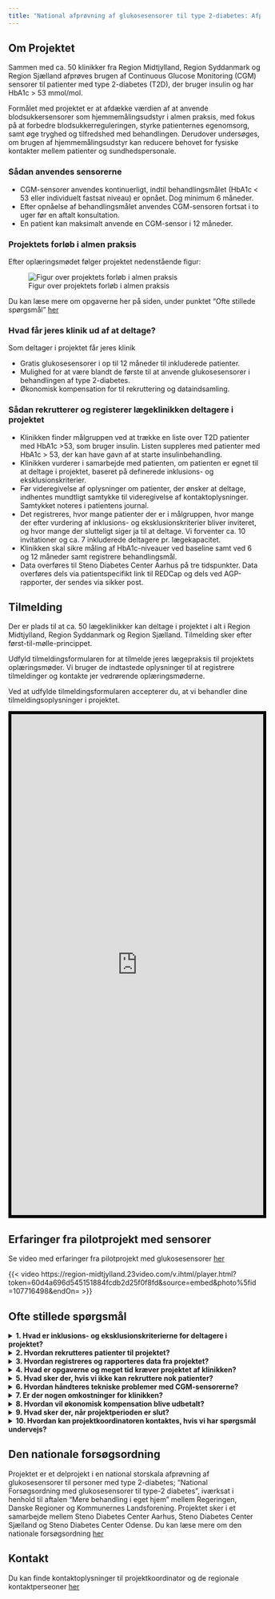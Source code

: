 ```yaml
---
title: "National afprøvning af glukosesensorer til type 2-diabetes: Afprøvning af sensorer i almen praksis"
---
```


## Om Projektet

Sammen med ca. 50 klinikker fra Region Midtjylland, Region Syddanmark og
Region Sjælland afprøves brugen af Continuous Glucose Monitoring (CGM)
sensorer til patienter med type 2-diabetes (T2D), der bruger insulin og
har HbA1c \> 53 mmol/mol.

Formålet med projektet er at afdække værdien af at anvende
blodsukkersensorer som hjemmemålingsudstyr i almen praksis, med fokus på
at forbedre blodsukkerreguleringen, styrke patienternes egenomsorg, samt
øge tryghed og tilfredshed med behandlingen. Derudover undersøges, om
brugen af hjemmemålingsudstyr kan reducere behovet for fysiske kontakter
mellem patienter og sundhedspersonale.

### Sådan anvendes sensorerne

-   CGM-sensorer anvendes kontinuerligt, indtil behandlingsmålet (HbA1c
    \< 53 eller individuelt fastsat niveau) er opnået. Dog minimum 6
    måneder.
-   Efter opnåelse af behandlingsmålet anvendes CGM-sensoren fortsat i
    to uger før en aftalt konsultation.
-   En patient kan maksimalt anvende en CGM-sensor i 12 måneder.

### Projektets forløb i almen praksis
Efter oplæringsmødet følger projektet nedenstående figur:


![Figur over projektets forløb i almen praksis](images/projektflow_2.jpg)

Du kan læse mere om opgaverne her på siden, under punktet "Ofte stillede spørgsmål" [her](https://steno-aarhus.github.io/cgm-ap/#ofte-stillede-sp%C3%B8rgsm%C3%A5l)

### Hvad får jeres klinik ud af at deltage?

Som deltager i projektet får jeres klinik

-   Gratis glukosesensorer i op til 12 måneder til inkluderede patienter.
-   Mulighed for at være blandt de første til at anvende glukosesensorer i behandlingen af type 2-diabetes.
-   Økonomisk kompensation for til rekruttering og dataindsamling.

### Sådan rekrutterer og registerer lægeklinikken deltagere i projektet

-   Klinikken finder målgruppen ved at trække en liste over T2D
    patienter med HbA1c \>53, som bruger insulin. Listen suppleres med
    patienter med HbA1c \> 53, der kan have gavn af at starte
    insulinbehandling.
-   Klinikken vurderer i samarbejde med patienten, om
    patienten er egnet til at deltage i projektet, baseret på definerede
    inklusions- og eksklusionskriterier.
-   Før videregivelse af oplysninger om patienter, der ønsker at deltage,
    indhentes mundtligt samtykke til videregivelse af
    kontaktoplysninger. Samtykket noteres i patientens journal.
-   Det registreres, hvor mange patienter der er i målgruppen, hvor
    mange der efter vurdering af inklusions- og eksklusionskriterier
    bliver inviteret, og hvor mange der slutteligt siger ja til at
    deltage. Vi forventer ca. 10 invitationer og ca. 7 inkluderede deltagere pr. lægekapacitet.
-   Klinikken skal sikre måling af HbA1c-niveauer ved baseline samt ved
    6 og 12 måneder samt registrere behandlingsmål.
-   Data overføres til Steno Diabetes Center Aarhus på tre tidspunkter. Data overføres dels via patientspecifikt link til REDCap og dels ved AGP-rapporter, der sendes via sikker post.

## Tilmelding
Der er plads til at ca. 50 lægeklinikker kan deltage i projektet i alt i Region Midtjylland, Region Syddanmark og Region Sjælland. 
Tilmelding sker efter først-til-mølle-princippet. 

Udfyld tilmeldingsformularen for at tilmelde jeres lægepraksis til projektets oplæringsmøder.
Vi bruger de indtastede oplysninger til at registrere tilmeldinger og kontakte jer vedrørende oplæringsmøderne.

Ved at udfylde tilmeldingsformularen accepterer du, at vi behandler dine tilmeldingsoplysninger i projektet.

<iframe src="https://open.rsyd.dk/redcap/surveys/?s=WW7AK9WDTXEDRRD8" width="100%" height="1000px" style="border: 6px solid black">

</iframe>

## Erfaringer fra pilotprojekt med sensorer

Se video med erfaringer fra pilotprojekt med glukosesensorer [her](https://region-midtjylland.23video.com/v.ihtml/player.html?token=60d4a696d545151884fcdb2d25f0f8fd&source=embed&photo%5fid=107716498&endOn=)

:::hidden
{{< video https://region-midtjylland.23video.com/v.ihtml/player.html?token=60d4a696d545151884fcdb2d25f0f8fd&source=embed&photo%5fid=107716498&endOn= >}}
:::

## Ofte stillede spørgsmål

<details>

<summary>**1. Hvad er inklusions- og eksklusionskriterierne for
deltagere i projektet?**</summary>

Deltagere skal være over 18 år, have type 2-diabetes, HbA1c \> 53
og bruge insulin eller have gavn af at starte behandling.
Eksklusionskriterier inkluderer fx gravide, patienter der ikke har
mulighed for at up-loade sensordata via deres telefon og patienter, der
fx bor på plejehjem/bosteder og ikke selv varetager insulinbehandlingen.
Kriterierne vil blive præciseret ved oplæringsmødet.

</details>

<details>

<summary>**2. Hvordan rekrutteres patienter til projektet?**</summary>

Klinikken trækker en liste over patienter med HbA1c \>53, der
bruger insulin. Listen suppleres med patienter med HbA1c \> 53, der kan
have gavn af at starte insulinbehandling. Klinikken vurderer, ud fra in-
og eksklusionskriterierne, hvilke patienter der kunne have gavn af at
afprøve CGM-sensor. Klinikken inviterer potentielle deltagere til deltagelse i afprøvningen. 
Der indhentes mundtligt samtykke til
videregivelse af kontaktoplysninger. Samtykket noteres i patientens journal.

</details>

<details>

<summary>**3. Hvordan registreres og rapporteres data fra
projektet?**</summary>

Klinikken skal sikre, at behandlingsmål registreres i journalen og at
der foretages måling af Hba1c ved baseline, ca. tid 6 mdr. og tid 12 mdr efter påsætning af sensor. 
Oplysninger videregives til projektkoordinator via et
patientspecifikt link til REDCap samt via AGP-rapporter, der sendes med
sikker post.

</details>

<details>

<summary>**4. Hvad er opgaverne og meget tid kræver projektet af klinikken?**</summary>

Tidsforbruget omfatter deltagelse i oplæringsmøde, identifikation, invitation og inklusion af deltagere samt dataregistrering og rapportering. 
Klinikken kan også blive inviteret til at deltage i et interview om projektet.
Den præcise tidsramme afhænger af klinikkens størrelse og antallet af patienter.

Nedenstående figur illustrerer aktiviteter, der skal varetages af de tilmeldte lægeklinikker.

![Figur over projektets forløb i almen praksis](images/projektflow_2.jpg)
 
**Målgruppen identificeres**
Potentielle deltagere identificeres via praksissystemet. I systemet oprettes lister over patienter som har type 2-diabetes, Hba1c >53 og som er i insulinbehandling eller som har gavn af at begynde behandling. 
Invitere til projektet
-	Potentielle deltagere inviteres via brevpost (forventet ca. 10 patienter pr. lægekapacitet), med opfølgende opkald efter 2 uger.
-	Interesserede patienter aftaler en konsultation og giver mundtligt samtykke til videregivelse af navn, cpr.nr og insulinbehandling ja/nej. 

**Tilmelde deltager** 
Oplysningerne videregives til projektkoordinator, som sender materiale til deltageren.   
Inklusionskonsultation
-	Det sikres, at patienten forstår hvad det indebærer at deltage, og samtykkeerklæring underskrives.
-	HbA1c måles (hvis >6 mdr. siden sidst), og behandlingsmål aftales og registreres.
-	Randomiseringsstatus oplyses til deltageren
•	Intervention: Påsætning af sensor.
•	Venteliste: Tid aftales til påsætningskonsultation om 6 mdr.
Sensordata anvendes aktivt i behandlingen, mens deltageren benytter sensor.

**Påsætningskonsultation**
Deltagerne på venteliste får påsat sensor. Sensordata anvendes aktivt i behandlingen, mens deltageren benytter sensor.

**Dataindsamling**
Almen praksis videregiver oplysninger efter ca. 6, 12 og 18 måneder/ved projektets afslutning. Oplysninger videregives via patientspecifikt link til REDCap og via sikker post (VIRK).
</details>

<details>

<summary>**5. Hvad sker der, hvis vi ikke kan rekruttere nok
patienter?**</summary>

Hvis klinikken ikke kan rekruttere det ønskede antal patienter,
vil klinikker, der er på venteliste til at deltage i projektet, blive kontaktet og få mulighed for at deltage. 

</details>

<details>

<summary>**6. Hvordan håndteres tekniske problemer med
CGM-sensorerne?**</summary>

Der vil være teknisk support tilgængelig gennem hele projektet. Klinikken
vil få instruktioner om, hvordan deltagerne kan kontakte support ved
eventuelle problemer med sensorerne.

</details>

<details>

<summary>**7. Er der nogen omkostninger for klinikken?**</summary>

Der er ingen omkostninger for klinikken for selve CGM-sensorerne,
og der vil blive givet økonomisk kompensation for ekstra administrative
opgaver og dokumentation.

</details>

<details>

<summary>**8. Hvordan vil økonomisk kompensation blive
udbetalt?**</summary>

Svar: Økonomisk kompensation udbetales baseret på antallet af patienter,
der deltager i projektet, og dækker tid til blandt andet rekruttering og
dataindsamling. Den økonomiske kompensation er ca. 3200 pr inkluderet deltager, samt honnorar for deltagelse i oplærings- og afslutningsmøde. Nærmere detaljer om udbetalingsproceduren vil blive
givet i oplæringssmødet og i samarbejdskontrakten.

</details>

<details>

<summary>**9. Hvad sker der, når projektperioden er slut?**</summary>

Svar: Når projektperioden er afsluttet, skal de sidste oplysninger overføres til
Steno Dibetes Center Aarhus via REDCap. Klinikkerne skal returnere eller destruere eventuelle
resterende sensorer i henhold til de instruktioner, der gives ved
projektets afslutning.

</details>

<details>

<summary>**10. Hvordan kan projektkoordinatoren kontaktes, hvis vi har
spørgsmål undervejs?**</summary>

Svar: I kan kontakte projektkoordinator Tina Quist via e-mail på
tina.quist\@rm.dk eller telefonisk på 24 34 63 47. Tina er tilgængelig
for at besvare spørgsmål og tilbyde støtte gennem hele projektet.

</details>

## Den nationale forsøgsordning
Projektet er et delprojekt i en national storskala afprøvning af glukosesensorer til personer med type 2-diabetes; "National Forsøgsordning med glukosesensorer til type-2 diabetes", iværksat i henhold til aftalen "Mere behandling i eget hjem" mellem Regeringen, Danske Regioner og Kommunernes Landsforening. Projektet sker i et samarbejde mellem Steno Diabetes Center Aarhus, Steno Diabetes Center Sjælland og Steno Diabetes Center Odense. Du kan læse mere om den nationale forsøgsordning [her]()

## Kontakt
Du kan finde kontaktoplysninger til projektkoordinator og de regionale kontaktperseoner [her](about.qmd)


